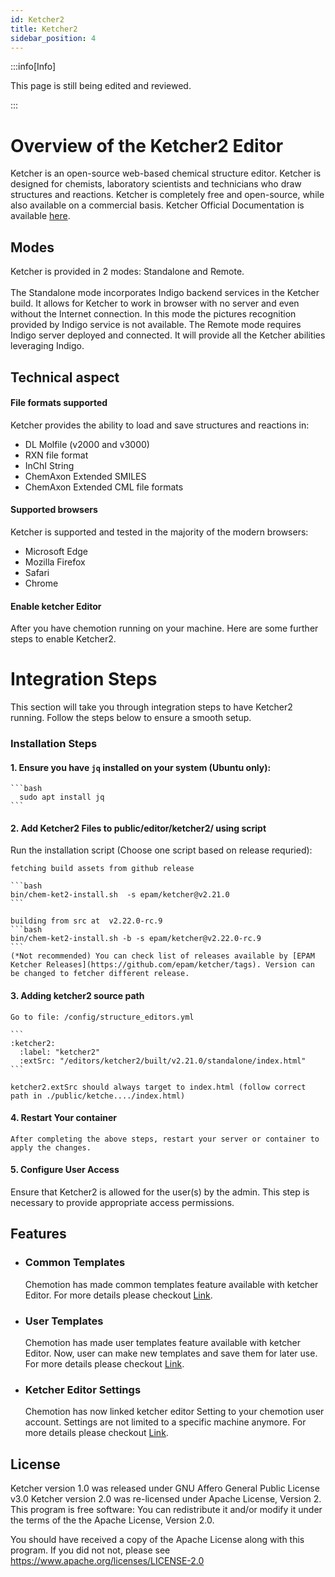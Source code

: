 ```yaml
---
id: Ketcher2
title: Ketcher2
sidebar_position: 4
---
```


:::info[Info]

This page is still being edited and reviewed.

:::

# Overview of the Ketcher2 Editor

  Ketcher is an open-source web-based chemical structure editor. Ketcher is designed for chemists, laboratory scientists and technicians who draw structures and reactions. Ketcher is completely free and open-source, while also available on a commercial basis. Ketcher Official Documentation is available [here](https://lifescience.opensource.epam.com/ketcher/).

## Modes
  Ketcher is provided in 2 modes: Standalone and Remote. <br/><br/>
  The Standalone mode incorporates Indigo backend services in the Ketcher build.
  It allows for Ketcher to work in browser with no server and even without the Internet connection. In this mode the pictures recognition provided by Indigo service is not available.
  The Remote mode requires Indigo server deployed and connected. It will provide all the Ketcher abilities leveraging Indigo.

## Technical aspect

#### File formats supported
  Ketcher provides the ability to load and save structures and reactions in:
  - DL Molfile (v2000 and v3000)
  - RXN file format
  - InChI String
  - ChemAxon Extended SMILES
  - ChemAxon Extended CML file formats


#### Supported browsers
  Ketcher is supported and tested in the majority of the modern browsers:
  - Microsoft Edge
  - Mozilla Firefox
  - Safari
  - Chrome

#### Enable ketcher Editor
  After you have chemotion running on your machine. Here are some further steps to enable Ketcher2.

# Integration Steps
This section will take you through integration steps to have Ketcher2 running. Follow the steps below to ensure a smooth setup.

  ### Installation Steps
  #### 1. Ensure you have `jq` installed on your system (Ubuntu only):
    ```bash
      sudo apt install jq
    ```

  #### 2. Add Ketcher2 Files to public/editor/ketcher2/ using script
  Run the installation script (Choose one script based on release requried):
    
    fetching build assets from github release

    ```bash
    bin/chem-ket2-install.sh  -s epam/ketcher@v2.21.0
    ```

    building from src at  v2.22.0-rc.9
    ```bash
    bin/chem-ket2-install.sh -b -s epam/ketcher@v2.22.0-rc.9
    ```
    (*Not recommended) You can check list of releases available by [EPAM Ketcher Releases](https://github.com/epam/ketcher/tags). Version can be changed to fetcher different release.
    
  #### 3. Adding ketcher2 source path
    Go to file: /config/structure_editors.yml

    ```
    :ketcher2:
      :label: "ketcher2"
      :extSrc: "/editors/ketcher2/built/v2.21.0/standalone/index.html"
    ```

    ketcher2.extSrc should always target to index.html (follow correct path in ./public/ketche..../index.html)

  #### 4. Restart Your container
    After completing the above steps, restart your server or container to apply the changes.

  #### 5. Configure User Access
  Ensure that Ketcher2 is allowed for the user(s) by the admin. This step is necessary to provide appropriate access permissions.


## Features

- ### Common Templates
  Chemotion has made common templates feature available with ketcher Editor. For more details please checkout [Link](/docs/services/ketcher/commontemplates).

- ### User Templates 
  Chemotion has made user templates feature available with ketcher Editor. Now, user can make new templates and save them for later use. For more details please checkout [Link](/docs/services/ketcher/usertemplates).

- ### Ketcher Editor Settings
  Chemotion has now linked ketcher editor Setting to your chemotion user account. Settings are not limited to a specific machine anymore. For more details please checkout [Link](/docs/services/ketcher/ketchersettings).

## License

  Ketcher version 1.0 was released under GNU Affero General Public License v3.0 Ketcher version 2.0 was re-licensed under Apache License, Version 2.
  This program is free software: You can redistribute it and/or modify it under the terms of the the Apache License, Version 2.0.

  You should have received a copy of the Apache License along with this program. If you did not not, please see https://www.apache.org/licenses/LICENSE-2.0